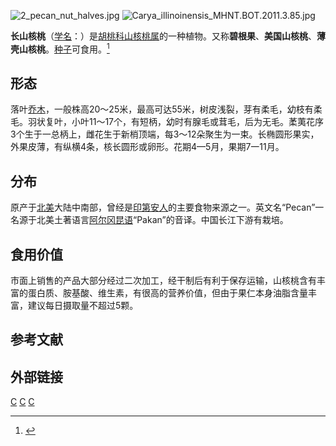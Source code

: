 {{Speciesbox
| taxon = Carya illinoinensis
| binomial_authority = ([[Friedrich_Adam_Julius_von_Wangenheim|Wangenh.]]) [[Karl_Koch_(botanist)|K.Koch]]
| image = Carya illinoinensis.jpg
| image_caption = ''Carya illinoinensis''<br />Morton Arboretum acc. 1082-39*3
| range_map = Carya illinoinensis map.png
| synonyms =
* ''Carya oliviformis'' (Michx.) Nutt.
* ''Carya pecan'' (Marshall) Engl. & Graebn.
* ''Hicorius pecan'' (Marshall) Britton
* ''Juglans illinoinensis'' Wangenh.
* ''Juglans oliviformis'' Michx.
* ''Juglans pecan'' Marshall
| synonyms_ref = <ref name=grin>{{cite web |url=http://www.ars-grin.gov/cgi-bin/npgs/html/taxon.pl?9253 |title=''Carya illinoinensis'' (Wangenh.) K. Koch |work=Germplasm Resources Information Network |publisher=United States Department of Agriculture |date=2007-10-29 |accessdate=2009-10-15 |deadurl=yes |archiveurl=https://web.archive.org/web/20090508144203/http://www.ars-grin.gov/cgi-bin/npgs/html/taxon.pl?9253 |archivedate=2009-05-08 }}</ref>
}}

[[File:2_pecan_nut_halves.jpg|thumb]]
[[File:Carya_illinoinensis_MHNT.BOT.2011.3.85.jpg|thumb]]

'''长山核桃'''（[[学名|学名]]：{{lang|la|''Carya illinoinensis''}}）是[[胡桃科|胡桃科]][[山核桃属|山核桃属]]的一种植物。又称'''碧根果'''、'''美国山核桃'''、'''薄壳山核桃'''。[[种子|种子]]可食用。<ref>{{cite journal |last1=Jia |first1=Xiaodong |last2=Xu |first2=Mengyang |last3=Mo |first3=Zhenghai |last4=Xuan |first4=Jiping |last5=Zhai |first5=Min |last6=Guo |first6=Zhongren |title=Recent Advances in Phenolic Metabolites in Pecan |journal=Chinese Bulletin of Botany |date=2020-01-01 |volume=55 |issue=1 |pages=106 |doi=10.11983/CBB19008}}</ref>

== 形态 ==
落叶[[乔木|乔木]]，一般株高20～25米，最高可达55米，树皮浅裂，芽有柔毛，幼枝有柔毛。羽状复叶，小叶11～17个，有短柄，幼时有腺毛或茸毛，后为无毛。葇荑花序3个生于一总柄上，雌花生于新梢顶端，每3～12朵聚生为一束。长椭圆形果实，外果皮薄，有纵横4条，核长圆形或卵形。花期4—5月，果期7一11月。

== 分布 ==
原产于[[北美|北美]]大陆中南部，曾经是[[印第安人|印第安人]]的主要食物来源之一。英文名“Pecan”一名源于北美土著语言[[阿尔冈昆语族|阿尔冈昆语]]“Pakan”的音译。中国长江下游有栽培。

== 食用价值 ==
市面上销售的产品大部分经过二次加工，经干制后有利于保存运输，山核桃含有丰富的蛋白质、胺基酸、维生素，有很高的营养价值，但由于果仁本身油脂含量丰富，建议每日摄取量不超过5颗。

== 参考文献 ==
{{reflist}}

== 外部链接 ==
{{Commons-inline|Carya illinoinensis|碧根果}}

{{坚果}}
{{Taxonbar}}
[[Category:山核桃属|C]]
[[Category:可食用果仁|C]]
[[Category:1787年描述的植物|C]]